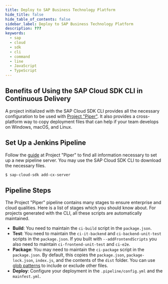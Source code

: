 ```yaml
---
title: Deploy to SAP Business Technology Platform
hide_title: false
hide_table_of_contents: false
sidebar_label: Deploy to SAP Business Technology Platform
description: ???
keywords:
  - sap
  - cloud
  - sdk
  - cli
  - command
  - line
  - JavaScript
  - TypeScript
---
```


## Benefits of Using the SAP Cloud SDK CLI in Continuous Delivery

A project initialized with the SAP Cloud SDK CLI provides all the necessary configuration to be used with [Project "Piper"](../../../related-projects/project-piper).
It also provides a cross-platform way to copy deployment files that can help if your team develops on Windows, macOS, and Linux.

## Set Up a Jenkins Pipeline

Follow the [guide](https://sap.github.io/jenkins-library/guidedtour/) at Project "Piper" to find all information necessary to set up a new pipeline server.
You may use the SAP Cloud SDK CLI to download the necessary files.

```bash
$ sap-cloud-sdk add-cx-server
```

## Pipeline Steps

The Project "Piper" pipeline contains many stages to ensure enterprise and cloud qualities.
Here is a list of stages which you should know about.
For projects generated with the CLI, all these scripts are automatically maintained.

- **Build**:
  You need to maintain the `ci-build` script in the `package.json`.
- **Test**:
  You need to maintain the `ci-it-backend` and `ci-backend-unit-test` scripts in the `package.json`.
  If you built with `--addFrontendScripts` you also need to maintain `ci-frontend-unit-test` and `ci-e2e`.
- **Package**:
  You may need to maintain the `ci-package` script in the `package.json`.
  By default, this copies the `package.json`, `package-lock.json`, `index.js`, and the contents of the `dist` folder.
  You can use [glob patterns](<https://en.wikipedia.org/wiki/Glob_(programming)>) to include or exclude other files.
- **Deploy**:
  Configure your deployment in the `.pipeline/config.yml` and the `mainfest.yml`.
